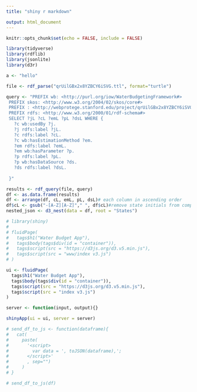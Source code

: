 ```yaml
---
title: "shiny r markdown"

output: html_document
---
```


```r
knitr::opts_chunk$set(echo = FALSE, include = FALSE)
```

```r

library(tidyverse)
library(rdflib)
library(jsonlite)
library(d3r)

a <- "hello"
```

```r
file <- rdf_parse("qrUilGBx2x8YZBCY6iSVG.ttl", format="turtle")

query <- "PREFIX wb: <http://purl.org/iow/WaterBudgetingFramework#>
 PREFIX skos: <http://www.w3.org/2004/02/skos/core#>
 PREFIX : <http://webprotege.stanford.edu/project/qrUilGBx2x8YZBCY6iSVG#>
 PREFIX rdfs: <http://www.w3.org/2000/01/rdf-schema#>
 SELECT ?jL ?cL ?emL ?pL ?dsL WHERE {
   ?c wb:usedBy ?j.
   ?j rdfs:label ?jL.
   ?c rdfs:label ?cL.
   ?c wb:hasEstimationMethod ?em.
   ?em rdfs:label ?emL.
   ?em wb:hasParameter ?p.
   ?p rdfs:label ?pL.
   ?p wb:hasDataSource ?ds.
   ?ds rdfs:label ?dsL.
  
 }"

results <- rdf_query(file, query)
df <- as.data.frame(results)
df <- arrange(df, cL, emL, pL, dsL)# each column in ascending order
df$cL <- gsub("-[A-Z][A-Z]"," ", df$cL)#remove state initials from components
nested_json <- d3_nest(data = df, root = "States")

# library(shiny)
# 
# fluidPage(
#   tags$h1("Water Budget App"),
#   tags$body(tags$div(id = "container")),
#   tags$script(src = "https://d3js.org/d3.v5.min.js"),
#   tags$script(src = "www/index v3.js")
# )
```

```r
ui <- fluidPage(
  tags$h1("Water Budget App"),
  tags$body(tags$div(id = "container")),
  tags$script(src = "https://d3js.org/d3.v5.min.js"),
  tags$script(src = "index v3.js")
)

server <- function(input, output){}

shinyApp(ui = ui, server = server)

```

```r
# send_df_to_js <- function(dataframe){
#   cat(
#     paste(
#       '<script>
#         var data = ', toJSON(dataframe),';
#       </script>'
#       , sep="")
#     )
# }

```


```r
# send_df_to_js(df)
```

<!-- <div id = "container"> </div> -->

<!-- <script src="https://d3js.org/d3.v5.min.js"></script> -->

<!-- <script src = "www/index v3.js"> </script> -->